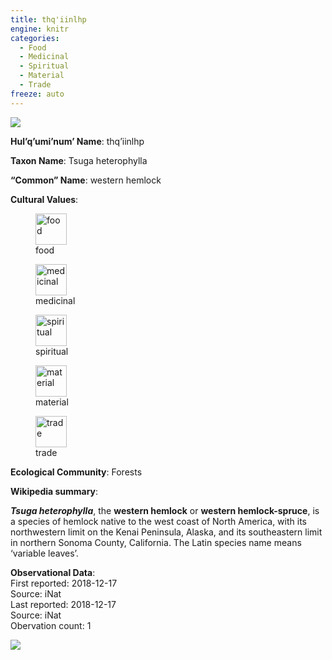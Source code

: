 ```yaml
---
title: thq'iinlhp
engine: knitr
categories:
  - Food
  - Medicinal
  - Spiritual
  - Material
  - Trade
freeze: auto
---
```

![](https://static.inaturalist.org/photos/11793124/medium.jpg){fig-alt="thq'iinlhp - western hemlock"}

**Hul'q'umi'num' Name**: thq'iinlhp

**Taxon Name**: Tsuga heterophylla

**"Common" Name**: western hemlock

**Cultural Values**:  

::: {layout-nrow=1 style="width:60%"}
![food](/files/food.svg){width=50px}

![medicinal](/files/medicinal.svg){width=50px}

![spiritual](/files/spiritual.svg){width=50px}

![material](/files/material.svg){width=50px}

![trade](/files/trade.svg){width=50px}
:::

**Ecological Community**: Forests

**Wikipedia summary**:  
<p class="mw-empty-elt">

</p>
<p><i><b>Tsuga heterophylla</b></i>, the <b>western hemlock</b> or <b>western hemlock-spruce</b>, is a species of hemlock native to the west coast of North America, with its northwestern limit on the Kenai Peninsula, Alaska, and its southeastern limit in northern Sonoma County, California. The Latin species name means 'variable leaves'.</p>




**Observational Data**:   
First reported: 2018-12-17  
Source: iNat  
Last reported: 2018-12-17  
Source: iNat  
Obervation count: 1

![](community_dist.png)
